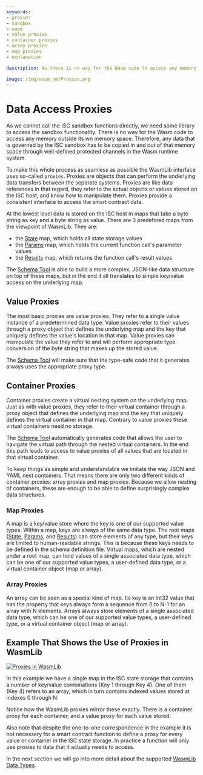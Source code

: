 ```yaml
---
keywords:
- proxies
- sandbox
- wasm
- value proxies
- container proxies
- array proxies
- map proxies
- explanation

description: As there is no way for the Wasm code to access any memory outside its own memory space, the WasmLib interface provides a number of proxies to make accessing data within the ISC sandbox as seamless as possible.

image: /img/wasm_vm/Proxies.png
---
```


# Data Access Proxies

As we cannot call the ISC sandbox functions directly, we need some library to access the
sandbox functionality. There is no way for the Wasm code to access any memory outside its
wn memory space. Therefore, any data that is governed by the ISC sandbox has to be copied
in and out of that memory space through well-defined protected channels in the Wasm
runtime system.

To make this whole process as seamless as possible the WasmLib interface uses so-called
`proxies`. Proxies are objects that can perform the underlying data transfers between the
separate systems. Proxies are like data references in that regard, they refer to the
actual objects or values stored on the ISC host, and know how to manipulate them. Proxies
provide a consistent interface to access the smart contract data.

At the lowest level data is stored on the ISC host in maps that take a byte string as key
and a byte string as value. There are 3 predefined maps from the viewpoint of WasmLib.
They are:

- the [State](state.mdx) map, which holds all state storage values
- the [Params](params.mdx) map, which holds the current function call's parameter values
- the [Results](results.mdx) map, which returns the function call's result values

The [Schema Tool](usage.mdx) is able to build a more complex, JSON-like data structure
on top of these maps, but in the end it all translates to simple key/value access on the
underlying map.

## Value Proxies

The most basic proxies are value proxies. They refer to a single value instance of a
predetermined data type. Value proxies refer to their values through a proxy object that
defines the underlying map and the key that uniquely defines the value's location in that
map. Value proxies can manipulate the value they refer to and will perform appropriate
type conversion of the byte string that makes up the stored value.

The [Schema Tool](usage.mdx) will make sure that the type-safe code that it generates
always uses the appropriate proxy type.

## Container Proxies

Container proxies create a virtual nesting system on the underlying map. Just as with
value proxies, they refer to their virtual container through a proxy object that defines
the underlying map and the key that uniquely defines the virtual container in that map.
Contrary to value proxies these virtual containers need no storage.

The [Schema Tool](usage.mdx) automatically generates code that allows the user to navigate
the virtual path through the nested virtual containers. In the end this path leads to
access to value proxies of all values that are located in that virtual container.

To keep things as simple and understandable we imitate the way JSON and YAML nest
containers. That means there are only two different kinds of container proxies: array
proxies and map proxies. Because we allow nesting of containers, these are enough to be
able to define surprisingly complex data structures.

### Map Proxies

A map is a key/value store where the key is one of our supported value types. Within a
map, keys are always of the same data type. The root maps ([State](state.mdx),
[Params](params.mdx), and [Results](results.mdx)) can store elements of any type, but
their keys are limited to human-readable strings. This is because these keys needs to be
defined in the schema definition file. Virtual maps, which are nested under a root map,
can hold values of a single associated data type, which can be one of our supported value
types, a user-defined data type, or a virtual container object (map or array).

### Array Proxies

An array can be seen as a special kind of map. Its key is an Int32 value that has the
property that keys always form a sequence from 0 to N-1 for an array with N elements.
Arrays always store elements of a single associated data type, which can be one of our
supported value types, a user-defined type, or a virtual container object (map or array).

## Example That Shows the Use of Proxies in WasmLib

[![Proxies in WasmLib](/img/wasm_vm/Proxies.png)](/img/wasm_vm/Proxies.png)

In this example we have a single map in the ISC state storage that contains a number of
key/value combinations (Key 1 through Key 4). One of them (Key 4) refers to an array,
which in turn contains indexed values stored at indexes 0 through N.

Notice how the WasmLib proxies mirror these exactly. There is a container proxy for each
container, and a value proxy for each value stored.

Also note that despite the one-to-one correspondence in the example it is not necessary
for a smart contract function to define a proxy for every value or container in the ISC
state storage. In practice a function will only use proxies to data that it actually
needs to access.


In the next section we will go into more detail about the supported
[WasmLib Data Types](types.mdx).

